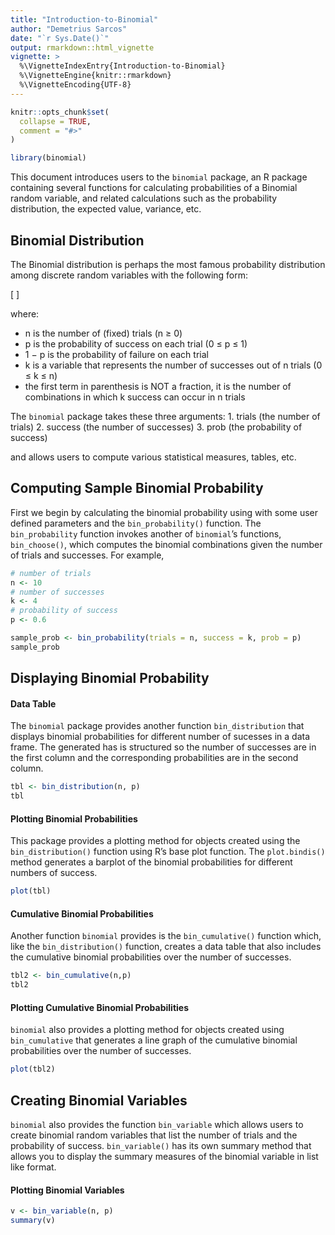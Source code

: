 ```yaml
---
title: "Introduction-to-Binomial"
author: "Demetrius Sarcos"
date: "`r Sys.Date()`"
output: rmarkdown::html_vignette
vignette: >
  %\VignetteIndexEntry{Introduction-to-Binomial}
  %\VignetteEngine{knitr::rmarkdown}
  %\VignetteEncoding{UTF-8}
---
```


```r
knitr::opts_chunk$set(
  collapse = TRUE,
  comment = "#>"
)
```

```r
library(binomial)
```

This document introduces users to the `binomial` package, an R package containing several functions for calculating probabilities of a Binomial random variable, and related calculations such as the probability distribution, the expected value, variance, etc.

## Binomial Distribution

The Binomial distribution is perhaps the most famous probability distribution among discrete
random variables with the following form:

\[
\begin{equation}
\ Pr(X=k) = {n \choose k} p^k (1-p)^{n-k}
\end{equation}
\]

where:

* n is the number of (fixed) trials (n ≥ 0)
* p is the probability of success on each trial (0 ≤ p ≤ 1)
* 1 − p is the probability of failure on each trial
* k is a variable that represents the number of successes out of n trials (0 ≤ k ≤ n)
* the first term in parenthesis is NOT a fraction, it is the number of combinations in
which k success can occur in n trials

The `binomial` package takes these three arguments:
1. trials (the number of trials)
2. success (the number of successes)
3. prob (the probability of success)

and allows users to compute various statistical measures, tables, etc.

## Computing Sample Binomial Probability

First we begin by calculating the binomial probability using with some user defined parameters and the `bin_probability()` function. The `bin_probability` function invokes another of `binomial`'s functions, `bin_choose()`, which computes the binomial combinations given the number of trials and successes. For example,

```r
# number of trials
n <- 10
# number of successes
k <- 4
# probability of success
p <- 0.6

sample_prob <- bin_probability(trials = n, success = k, prob = p)
sample_prob
```

## Displaying Binomial Probability
#### Data Table

The `binomial` package provides another function `bin_distribution` that displays binomial probabilities for different number of sucesses in a data frame. The generated has is structured so the number of successes are in the first column and the corresponding probabilities are in the second column.

```r
tbl <- bin_distribution(n, p)
tbl
```

#### Plotting Binomial Probabilities

This package provides a plotting method for objects created using the `bin_distribution()` function using R's base plot function. The `plot.bindis()` method generates a barplot of the binomial probabilities for different numbers of success.

```r
plot(tbl)
```

#### Cumulative Binomial Probabilities

Another function `binomial` provides is the `bin_cumulative()` function which, like the `bin_distribution()` function, creates a data table that also includes the cumulative binomial probabilities over the number of successes.

```r
tbl2 <- bin_cumulative(n,p)
tbl2
```

#### Plotting Cumulative Binomial Probabilities

`binomial` also provides a plotting method for objects created using `bin_cumulative` that generates a line graph of the cumulative binomial probabilities over the number of successes.

```r
plot(tbl2)
```

## Creating Binomial Variables

`binomial` also provides the function `bin_variable` which allows users to create binomial random variables that list the number of trials and the probability of success. `bin_variable()` has its own summary method that allows you to display the summary measures of the binomial variable in list like format.

#### Plotting Binomial Variables

```r
v <- bin_variable(n, p)
summary(v)
```

